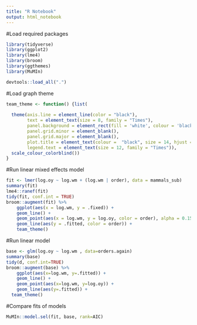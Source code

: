 ```yaml
---
title: "R Notebook"
output: html_notebook
---
```


#Load required packages
```r
library(tidyverse)
library(ggplot2)
library(lme4)
library(broom)
library(ggthemes)
library(MuMIn)

devtools::load_all(".")
```


#Load graph theme
```r
team_theme <- function() {list(
  
  theme(axis.line = element_line(color = "black"),
        text = element_text(size = 8, family = "Times"),
        panel.background = element_rect(fill = 'white', colour = 'black'),
        panel.grid.minor = element_blank(),
        panel.grid.major = element_blank(),
        plot.title = element_text(colour =  "black", size = 14, hjust = 0.5),
        legend.text = element_text(size = 12, family = "Times")),
  scale_colour_colorblind())
}
```
#Run linear mixed effects model
```r
fit <- lmer(log.oy ~ log.wm + (log.wm | order), data = mammals_sub)
summary(fit)
lme4::ranef(fit)
tidy(fit, conf.int = TRUE)
broom::augment(fit) %>%
    ggplot(aes(x = log.wm, y = .fixed)) +
    geom_line() +
    geom_point(aes(x = log.wm, y = log.oy, color = order), alpha = 0.15) +
    geom_line(aes(y = .fitted, color = order)) +
    team_theme()
```
#Run linear model
```r
base <- glm(log.oy ~ log.wm , data=orders.again)
summary(base)
tidy(d, conf.int=TRUE)
broom::augment(base) %>%
    ggplot(aes(x=log.wm, y=.fitted)) +
    geom_line() +
    geom_point(aes(x=log.wm, y=log.oy)) +
    geom_line(aes(y=.fitted)) +
  team_theme()
```
#Compare fits of models
```r
MuMIn::model.sel(fit, base, rank=AIC)
```


